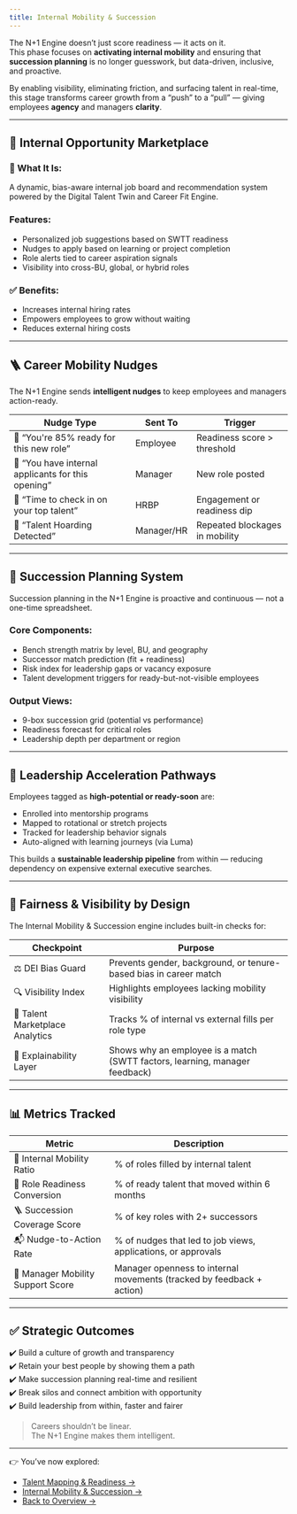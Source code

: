 ```yaml
---
title: Internal Mobility & Succession
---
```


The N+1 Engine doesn’t just score readiness — it acts on it.  
This phase focuses on **activating internal mobility** and ensuring that **succession planning** is no longer guesswork, but data-driven, inclusive, and proactive.

By enabling visibility, eliminating friction, and surfacing talent in real-time, this stage transforms career growth from a “push” to a “pull” — giving employees **agency** and managers **clarity**.

---

## 🔁 Internal Opportunity Marketplace

### 🧠 What It Is:
A dynamic, bias-aware internal job board and recommendation system powered by the Digital Talent Twin and Career Fit Engine.

### Features:
- Personalized job suggestions based on SWTT readiness
- Nudges to apply based on learning or project completion
- Role alerts tied to career aspiration signals
- Visibility into cross-BU, global, or hybrid roles

### ✅ Benefits:
- Increases internal hiring rates
- Empowers employees to grow without waiting
- Reduces external hiring costs

---

## 🪜 Career Mobility Nudges

The N+1 Engine sends **intelligent nudges** to keep employees and managers action-ready.

| Nudge Type | Sent To | Trigger |
|------------|---------|---------|
| 🧭 “You're 85% ready for this new role” | Employee | Readiness score > threshold |
| 📢 “You have internal applicants for this opening” | Manager | New role posted |
| 🧠 “Time to check in on your top talent” | HRBP | Engagement or readiness dip |
| 🚦 “Talent Hoarding Detected” | Manager/HR | Repeated blockages in mobility |

---

## 🧩 Succession Planning System

Succession planning in the N+1 Engine is proactive and continuous — not a one-time spreadsheet.

### Core Components:
- Bench strength matrix by level, BU, and geography
- Successor match prediction (fit + readiness)
- Risk index for leadership gaps or vacancy exposure
- Talent development triggers for ready-but-not-visible employees

### Output Views:
- 9-box succession grid (potential vs performance)
- Readiness forecast for critical roles
- Leadership depth per department or region

---

## 🧠 Leadership Acceleration Pathways

Employees tagged as **high-potential or ready-soon** are:
- Enrolled into mentorship programs
- Mapped to rotational or stretch projects
- Tracked for leadership behavior signals
- Auto-aligned with learning journeys (via Luma)

This builds a **sustainable leadership pipeline** from within — reducing dependency on expensive external executive searches.

---

## 🔐 Fairness & Visibility by Design

The Internal Mobility & Succession engine includes built-in checks for:

| Checkpoint | Purpose |
|------------|---------|
| ⚖️ DEI Bias Guard | Prevents gender, background, or tenure-based bias in career match |
| 🔍 Visibility Index | Highlights employees lacking mobility visibility |
| 🔄 Talent Marketplace Analytics | Tracks % of internal vs external fills per role type |
| 📜 Explainability Layer | Shows why an employee is a match (SWTT factors, learning, manager feedback) |

---

## 📊 Metrics Tracked

| Metric | Description |
|--------|-------------|
| 🔁 Internal Mobility Ratio | % of roles filled by internal talent |
| 🧭 Role Readiness Conversion | % of ready talent that moved within 6 months |
| 🪜 Succession Coverage Score | % of key roles with 2+ successors |
| 📬 Nudge-to-Action Rate | % of nudges that led to job views, applications, or approvals |
| 🎯 Manager Mobility Support Score | Manager openness to internal movements (tracked by feedback + action) |

---

## ✅ Strategic Outcomes

✔️ Build a culture of growth and transparency  
✔️ Retain your best people by showing them a path  
✔️ Make succession planning real-time and resilient  
✔️ Break silos and connect ambition with opportunity  
✔️ Build leadership from within, faster and fairer

> Careers shouldn’t be linear.  
> The N+1 Engine makes them intelligent.

---

👉 You’ve now explored:
- [Talent Mapping & Readiness →](/nplus1-engine/talent-mapping)
- [Internal Mobility & Succession →](/nplus1-engine/internal-mobility)
- [Back to Overview →](/nplus1-engine/overview)
